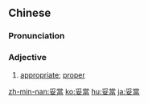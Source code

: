 {{also|妥当}}
==Chinese==
{{zh-forms|s=妥当}}

===Pronunciation===
{{zh-pron
|m=tuǒdàng,tl=y
|c=to5 dong3
|h=pfs=thó-tong
|mn=xm,zz:thó-tòng/qz,tw:thò-tòng
|cat=a
}}

===Adjective===
{{zh-adj}}

# [[appropriate]]; [[proper]]

{{zh-cat|Intermediate}}

[[zh-min-nan:妥當]]
[[ko:妥當]]
[[hu:妥當]]
[[ja:妥當]]